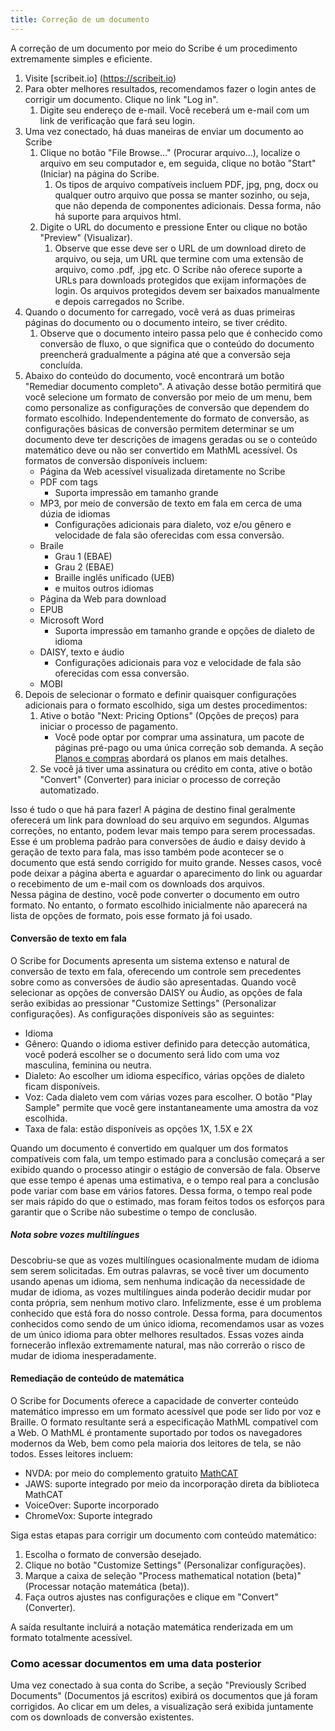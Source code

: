 ```yaml
---
title: Correção de um documento
---
```



A correção de um documento por meio do Scribe é um procedimento extremamente simples e eficiente.
1. Visite [scribeit.io] (https://scribeit.io)
1. Para obter melhores resultados, recomendamos fazer o login antes de corrigir um documento. Clique no link "Log in".
    1. Digite seu endereço de e-mail. Você receberá um e-mail com um link de verificação que fará seu login.
1. Uma vez conectado, há duas maneiras de enviar um documento ao Scribe
    1. Clique no botão "File Browse..." (Procurar arquivo...), localize o arquivo em seu computador e, em seguida, clique no botão "Start" (Iniciar) na página do Scribe.
        1. Os tipos de arquivo compatíveis incluem PDF, jpg, png, docx ou qualquer outro arquivo que possa se manter sozinho, ou seja, que não dependa de componentes adicionais. Dessa forma, não há suporte para arquivos html.
    1. Digite o URL do documento e pressione Enter ou clique no botão "Preview" (Visualizar).
        1. Observe que esse deve ser o URL de um download direto de arquivo, ou seja, um URL que termine com uma extensão de arquivo, como .pdf, .jpg etc. O Scribe não oferece suporte a URLs para downloads protegidos que exijam informações de login. Os arquivos protegidos devem ser baixados manualmente e depois carregados no Scribe.
1. Quando o documento for carregado, você verá as duas primeiras páginas do documento ou o documento inteiro, se tiver crédito.
    1. Observe que o documento inteiro passa pelo que é conhecido como conversão de fluxo, o que significa que o conteúdo do documento preencherá gradualmente a página até que a conversão seja concluída.
1. Abaixo do conteúdo do documento, você encontrará um botão "Remediar documento completo". A ativação desse botão permitirá que você selecione um formato de conversão por meio de um menu, bem como personalize as configurações de conversão que dependem do formato escolhido. Independentemente do formato de conversão, as configurações básicas de conversão permitem determinar se um documento deve ter descrições de imagens geradas ou se o conteúdo matemático deve ou não ser convertido em MathML acessível. Os formatos de conversão disponíveis incluem:
    * Página da Web acessível visualizada diretamente no Scribe
    * PDF com tags
        * Suporta impressão em tamanho grande
    * MP3, por meio de conversão de texto em fala em cerca de uma dúzia de idiomas
        * Configurações adicionais para dialeto, voz e/ou gênero e velocidade de fala são oferecidas com essa conversão.
    * Braile
        * Grau 1 (EBAE)
        * Grau 2 (EBAE)
        * Braille inglês unificado (UEB)
        * e muitos outros idiomas
    * Página da Web para download
    * EPUB
    * Microsoft Word
        * Suporta impressão em tamanho grande e opções de dialeto de idioma
    * DAISY, texto e áudio
        * Configurações adicionais para voz e velocidade de fala são oferecidas com essa conversão.
    * MOBI
1. Depois de selecionar o formato e definir quaisquer configurações adicionais para o formato escolhido, siga um destes procedimentos:
    1. Ative o botão "Next: Pricing Options" (Opções de preços) para iniciar o processo de pagamento.
        * Você pode optar por comprar uma assinatura, um pacote de páginas pré-pago ou uma única correção sob demanda. A seção [Planos e compras](.../planos) abordará os planos em mais detalhes.
    1. Se você já tiver uma assinatura ou crédito em conta, ative o botão "Convert" (Converter) para iniciar o processo de correção automatizado. 

Isso é tudo o que há para fazer! A página de destino final geralmente oferecerá um link para download do seu arquivo em segundos. Algumas correções, no entanto, podem levar mais tempo para serem processadas. Esse é um problema padrão para conversões de áudio e daisy devido à geração de texto para fala, mas isso também pode acontecer se o documento que está sendo corrigido for muito grande. Nesses casos, você pode deixar a página aberta e aguardar o aparecimento do link ou aguardar o recebimento de um e-mail com os downloads dos arquivos.  
Nessa página de destino, você pode converter o documento em outro formato. No entanto, o formato escolhido inicialmente não aparecerá na lista de opções de formato, pois esse formato já foi usado.

#### Conversão de texto em fala

O Scribe for Documents apresenta um sistema extenso e natural de conversão de texto em fala, oferecendo um controle sem precedentes sobre como as conversões de áudio são apresentadas. Quando você selecionar as opções de conversão DAISY ou Áudio, as opções de fala serão exibidas ao pressionar "Customize Settings" (Personalizar configurações).
As configurações disponíveis são as seguintes:
* Idioma
* Gênero: Quando o idioma estiver definido para detecção automática, você poderá escolher se o documento será lido com uma voz masculina, feminina ou neutra.
* Dialeto: Ao escolher um idioma específico, várias opções de dialeto ficam disponíveis.
* Voz: Cada dialeto vem com várias vozes para escolher. O botão "Play Sample" permite que você gere instantaneamente uma amostra da voz escolhida.
* Taxa de fala: estão disponíveis as opções 1X, 1.5X e 2X

Quando um documento é convertido em qualquer um dos formatos compatíveis com fala, um tempo estimado para a conclusão começará a ser exibido quando o processo atingir o estágio de conversão de fala. Observe que esse tempo é apenas uma estimativa, e o tempo real para a conclusão pode variar com base em vários fatores. Dessa forma, o tempo real pode ser mais rápido do que o estimado, mas foram feitos todos os esforços para garantir que o Scribe não subestime o tempo de conclusão.

##### Nota sobre vozes multilíngues

Descobriu-se que as vozes multilíngues ocasionalmente mudam de idioma sem serem solicitadas. Em outras palavras, se você tiver um documento usando apenas um idioma, sem nenhuma indicação da necessidade de mudar de idioma, as vozes multilíngues ainda poderão decidir mudar por conta própria, sem nenhum motivo claro. Infelizmente, esse é um problema conhecido que está fora do nosso controle. Dessa forma, para documentos conhecidos como sendo de um único idioma, recomendamos usar as vozes de um único idioma para obter melhores resultados. Essas vozes ainda fornecerão inflexão extremamente natural, mas não correrão o risco de mudar de idioma inesperadamente.

#### Remediação de conteúdo de matemática

O Scribe for Documents oferece a capacidade de converter conteúdo matemático impresso em um formato acessível que pode ser lido por voz e Braille. O formato resultante será a especificação MathML compatível com a Web. O MathML é prontamente suportado por todos os navegadores modernos da Web, bem como pela maioria dos leitores de tela, se não todos. Esses leitores incluem:
* NVDA: por meio do complemento gratuito [MathCAT](https://addons.nvda-project.org/addons/MathCAT.en.html)
* JAWS: suporte integrado por meio da incorporação direta da biblioteca MathCAT
* VoiceOver: Suporte incorporado
* ChromeVox: Suporte integrado

Siga estas etapas para corrigir um documento com conteúdo matemático:
1. Escolha o formato de conversão desejado.
1. Clique no botão "Customize Settings" (Personalizar configurações).
1. Marque a caixa de seleção "Process mathematical notation (beta)" (Processar notação matemática (beta)).
1. Faça outros ajustes nas configurações e clique em "Convert" (Converter).

A saída resultante incluirá a notação matemática renderizada em um formato totalmente acessível.

### Como acessar documentos em uma data posterior

Uma vez conectado à sua conta do Scribe, a seção "Previously Scribed Documents" (Documentos já escritos) exibirá os documentos que já foram corrigidos. Ao clicar em um deles, a visualização será exibida juntamente com os downloads de conversão existentes.